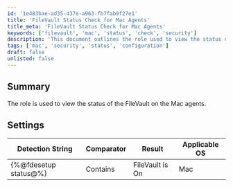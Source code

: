 ```yaml
---
id: '1e483bae-ad35-437e-a963-fb7fab9f27e1'
title: 'FileVault Status Check for Mac Agents'
title_meta: 'FileVault Status Check for Mac Agents'
keywords: ['filevault', 'mac', 'status', 'check', 'security']
description: 'This document outlines the role used to view the status of FileVault on Mac agents, including detection strings and applicable operating systems.'
tags: ['mac', 'security', 'status', 'configuration']
draft: false
unlisted: false
---
```

## Summary

The role is used to view the status of the FileVault on the Mac agents.

## Settings

| Detection String         | Comparator | Result               | Applicable OS |
|-------------------------|------------|----------------------|----------------|
| \{%@fdesetup status@%}  | Contains   | FileVault is On      | Mac            |













